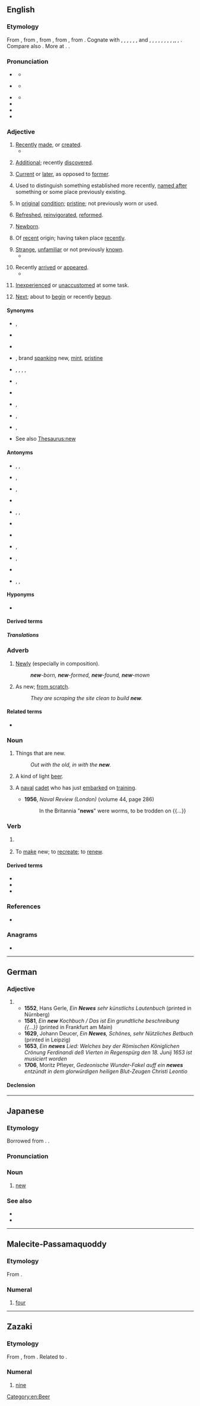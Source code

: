 {{also|New|new-|ñew}}
==English==

===Etymology===
{{root|en|ine-pro|*new- (new)}}
From {{inh|en|enm|newe}}, from {{inh|en|ang|nīewe}}, from {{inh|en|gem-pro|*niwjaz}}, from {{inh|en|ine-pro|*néwyos|t=new}}, from {{m|ine-pro|*néwos}}.
{{rel-top|cognates}}
Cognate with {{cog|sco|new|t=new}}, {{cog|fy|nij|t=new}}, {{cog|nl|nieuw|t=new}}, {{cog|nds|nee|t=new}}, {{cog|de|neu|t=new}}, {{m+|da|-}}, {{m+|no|-}} and {{cog|sv|ny|t=new}}, {{cog|is|nýr|t=new}}, {{cog|fo|nýggjur|t=new}}, {{cog|la|nōvus|t=new}}, {{cog|grc|νέος|t=new}}, {{cog|cy|newydd|t=new}}, {{cog|ru|но́вый|t=new}}, {{cog|hy|նոր|t=new}}, {{cog|fa|نو|t=now}},{{cog|kmr|nû|t=new}}, {{cog|hi|नया|t=new}}, {{cog|txb|ñuwe|t=new}}.
{{rel-bottom}}
Compare also {{cog|ang|nū|t=now}}. More at {{m|en|now}}. {{doublet|en|nuevo|novuss}}.

===Pronunciation===
* {{a|RP}} {{IPA|en|/njuː/}}
** {{audio|en|En-uk-new.ogg|Audio (RP)}}
* {{a|GenAm|Canada}} {{IPA|en|/n(j)u/}}
** {{audio|en|en-us-new.ogg|Audio (GA)}}
* {{a|Aus|NZ}} {{IPA|en|/njʉː/}}
** {{audio|en|en-au-new.ogg|Audio (AUS)}}
* {{audio|en|LL-Q1860 (eng)-Back ache-new.wav|Audio}}
* {{homophones|en|gnu|knew|nu}}
* {{rhymes|en|uː}}

===Adjective===
{{en-adj|er}}<!-- This is a complex, much-used word with many subtle nuances of meaning. IT NEEDS a lot of examples -->

# [[recently|Recently]] [[made]], or [[created]].
#* {{quote-journal|en|date=2013-07-19|author={{w|Timothy Garton Ash}}
|volume=189|issue=6|page=18|magazine={{w|The Guardian Weekly}}
|title=[http://www.theguardian.com/commentisfree/2013/jul/10/geopolitics-transatlantic-trade-deal Where Dr Pangloss meets Machiavelli]
|passage=Hidden behind thickets of acronyms and gorse bushes of detail, a '''new''' great game is under way across the globe. Some call it geoeconomics, but it's geopolitics too. The current power play consists of an extraordinary range of countries simultaneously sitting down to negotiate big free trade and investment agreements.}}
#: {{ux|en|This is a '''new''' scratch on my car!&nbsp;&nbsp; The band just released a '''new''' album.}}
# [[additional|Additional]]; recently [[discover]]ed.
#: {{ux|en|We turned up some '''new''' evidence from the old files.}}
# [[current|Current]] or [[later]], as opposed to [[former]].
#: {{ux|en|My '''new''' car is much better than my previous one, even though it is older.&nbsp;&nbsp; We had been in our '''new''' house for five years by then.}}
# Used to distinguish something established more recently, [[named after]] something or some place previously existing. <!-- shouldn't this be at [[New]]? -->
#: {{ux|en|'''New''' Bond Street is an extension of Bond Street.}}
# In [[original]] [[condition]]; [[pristine]]; not previously worn or used.
#: {{ux|en|Are you going to buy a '''new''' car or a second-hand one?}}
# [[refresh|Refreshed]], [[reinvigorate]]d, [[reform]]ed.
#: {{ux|en|That shirt is dirty. Go and put on a '''new''' one.&nbsp;&nbsp; I feel like a '''new''' person after a good night's sleep.&nbsp;&nbsp; After the accident, I saw the world with '''new''' eyes.}}
# [[newborn|Newborn]].
#: {{ux|en|My sister has a '''new''' baby, and our mother is excited to finally have a grandchild.}}
# Of [[recent]] origin; having taken place [[recently]].
#: {{ux|en|I can't see you for a while; the pain is still too '''new'''.&nbsp;&nbsp; Did you see the '''new''' ''King Lear'' at the theatre?}}
# [[strange|Strange]], [[unfamiliar]] or not previously [[know]]n.
#* {{quote-journal|en|date=2013-07-06|volume=408|issue=8843|page=68|magazine={{w|The Economist}}
|title=[http://www.economist.com/news/finance-and-economics/21580518-terrible-name-interesting-trend-rise-smart-beta The rise of smart beta]
|passage=Investors face a quandary. Cash offers a return of virtually zero in many developed countries; government-bond yields may have risen in recent weeks but they are still unattractive. Equities have suffered two big bear markets since 2000 and are wobbling again. It is hardly surprising that pension funds, insurers and endowments are searching for '''new''' sources of return.}}
#: {{ux|en|The idea was '''new''' to me.&nbsp;&nbsp; I need to meet '''new''' people.}}
# Recently [[arrive]]d or [[appear]]ed.
#* {{quote-book|en|year=1913|author={{w|Joseph C. Lincoln}}
|title=[http://openlibrary.org/works/OL5535161W Mr. Pratt's Patients]|chapter=1
|passage='Twas early June, the '''new''' grass was flourishing everywheres, the posies in the yard—peonies and such—in full bloom, the sun was shining, and the water of the bay was blue, with light green streaks where the shoal showed.}}
#: {{ux|en|Have you met the '''new''' guy in town?&nbsp;&nbsp; He is the '''new''' kid at school.}}
# [[inexperienced|Inexperienced]] or [[unaccustomed]] at some task.
#: {{ux|en|Don't worry that you're '''new''' at this job; you'll get better with time.&nbsp;&nbsp; I'm '''new''' at this business.}}
# {{lb|en|of a period of time}} [[next|Next]]; about to [[begin]] or recently [[begun]].
#: {{ux|en|We expect to grow at 10% annually in the '''new''' decade.}}

====Synonyms====
* {{sense|recently made, created, or appeared}} {{l|en|brand new}}, {{l|en|recent}}
* {{sense|additional, recently discovered}} {{l|en|recent}}
* {{sense|current or later}} {{l|en|current}}
* {{sense|in original condition, pristine}} {{l|en|brand new}}, brand [[spanking]] new, [[mint]], [[pristine]]
* {{sense|refreshed, reinvigorated, reformed}} {{l|en|born-again}}, {{l|en|reformed}}, {{l|en|refreshed}}, {{l|en|reinvigorated}}, {{l|en|revived}}
* {{sense|newborn}} {{l|en|newborn}}, {{l|en|young}}
* {{sense|of recent origin}} {{l|en|fresh}}
* {{sense|strange, unfamiliar}} {{l|en|strange}}, {{l|en|unfamiliar}}
* {{sense|recently arrived or appeared}} {{l|en|novel}}, {{l|en|singular}}
* {{sense|inexperienced, unaccustomed}} {{l|en|brand new}}, {{l|en|green}}
* See also [[Thesaurus:new]]

====Antonyms====
* {{sense|recently made, created, or appeared}} {{l|en|ancient}}, {{l|en|dated}}, {{l|en|old}}
* {{sense|additional, recently discovered}} {{l|en|dated}}, {{l|en|old}}
* {{sense|current or later}} {{l|en|former}}, {{l|en|old}}
* {{sense|distinguishing something established more recently}} {{l|en|old}}
* {{sense|in original condition, pristine}} {{l|en|old}}, {{l|en|used}}, {{l|en|worn}}
* {{sense|refreshed, reinvigorated, reformed}} {{l|en|old}}
* {{sense|young}} {{l|en|old}}
* {{sense|of recent origin}} {{l|en|original}}, {{l|en|previous}}
* {{sense|strange, unfamiliar}} {{l|en|familiar}}, {{l|en|old}}
* {{sense|recently arrived or appeared}} {{l|en|established}}
* {{sense|inexperienced, unaccustomed}} {{l|en|accustomed}}, {{l|en|experienced}}, {{l|en|expert}}

====Hyponyms====
* {{l|en|brand new}}

====Derived terms====
{{col4|en
|all-new
|anew
|new-
|New Addington
|New Age
|New Alresford
|New Amsterdam
|New Australia
|New Barnet
|New Basford
|New Beckenham
|New Bern
|New Bolingbroke
|New Boston
|New Braunfels
|new broom
|New Brighton
|New Britain
|New Brunswick
|New Caledonia
|New Carrollton
|New Castle
|new chum
|New City
|New Clee
|New Cordell
|New Cross
|New Cumnock
|new dawn
|New Delhi
|New Earswick
|New England
|New Forest
|New Galloway
|New Guinea
|New Hampshire
|New Hanover County
|New Haw
|New Holland
|New Iberia
|New Inn
|New Jersey
|New Kent
|New Kent County
|New Lane
|New London
|new-look
|New Madrid
|New Malden
|New Marske
|New Martinsville
|New Mexico
|Newmill
|New Mills
|New Milton
|new moon
|New Orleans
|New Philadelphia
|new potato
|New Rackheath
|New Radnor
|New Roads
|New Rochelle
|New Rockford
|New Romney
|New Ross
|New Southgate
|New South Wales
|New Taipei
|New Testament
|new town
|Newtown
|New Tredegar
|new wave
|New World
|New Year
|New York
|New Zealand
|newbie
<!--| [[newborn]] from Middle English-->
|Newcastle
|newco
<!--| [[newcomer]] from Middle English-->
<!--| [[newfangled]] from Middle English-->
|Newfoundland
|newie
|newish
|newling
|newly
|newlywed
|Newmarket
|newness
|news
|news-
|Newspeak
|newspeak
|renew
|what else is new
|what's new
}}

=====Translations=====
{{see translation subpage|Adjective}}

===Adverb===
{{en-adv}}

# [[newly|Newly]] (especially in composition).
#: '''''new'''-born, '''new'''-formed, '''new'''-found, '''new'''-mown''
# As new; [[from scratch]].
#: ''They are scraping the site clean to build '''new'''.''

====Related terms====
* {{l|en|new-}}

===Noun===
{{en-noun|-|s}}

# Things that are new.
#: ''Out with the old, in with the '''new'''.''
# {{lb|en|Australia}} A kind of light [[beer]].
# {{lb|en|UK|naval|_|slang}} A [[naval]] [[cadet]] who has just [[embark]]ed on [[training]].
#* '''1956''', ''Naval Review (London)'' (volume 44, page 286)
#*: In the Britannia "'''news'''" were worms, to be trodden on {{...}}

===Verb===
{{en-verb}}

# {{lb|en|programming}} {{synonym of|en|new up}}
# {{lb|en|obsolete}} To [[make]] new; to [[recreate]]; to [[renew]].

====Derived terms====
* {{l|en|benew}}
* {{l|en|new up}}
* {{l|en|renew}}

===References===
* {{pedia}}

===Anagrams===
* {{anagrams|en|a=enw|Wen|wen}}

[[Category:en:Beer]]

----

==German==

===Adjective===
{{de-adj|newer|newesten|sup2=newsten}}

# {{obsolete spelling of|de|neu}}
#* '''1552''', Hans Gerle, ''Ein '''Newes''' sehr künstlichs Lautenbuch'' (printed in Nürnberg)
#* '''1581''', ''Ein '''new''' Kochbuch / Das ist Ein grundtliche beschreibung {{...}}'' (printed in Frankfurt am Main)
#* '''1629''', Johann Deucer, ''Ein '''Newes''', Schönes, sehr Nützliches Betbuch'' (printed in Leipzig)
#* '''1653''', ''Ein '''newes''' Lied: Welches bey der Römischen Königlichen Crönung Ferdinandi deß Vierten in Regenspürg den 18. Junij 1653 ist musiciert worden''
#* '''1706''', Moritz Pfleyer, ''Gedeonische Wunder-Fakel auff ein '''newes''' entzündt in dem glorwürdigen heiligen Blut-Zeugen Christi Leontio''

====Declension====
{{de-decl-adj|new|newer|newest|sup2=newst}}

----

==Japanese==

===Etymology===
Borrowed from {{bor|ja|en|new}}. {{doublet|ja|ニュー|tr1=nyū}}.

===Pronunciation===
{{ja-pron|ニュー}}

===Noun===
{{ja-noun|ニュー}}

# [[new]]

===See also===
* {{ja-r|新|しん-}}
* {{ja-r|新|にい-}}

----

==Malecite-Passamaquoddy==

===Etymology===
From {{inh|pqm|alg-pro|*nye·wi||four}}.

===Numeral===
{{head|pqm|numeral}}

# [[four]]

----

==Zazaki==

===Etymology===
From {{inh|zza|ira-pro|*Hnáwa}}, from {{inh|zza|iir-pro|*Hnáwa}}. Related to {{cog|fa|نه|tr=noh}}.

===Numeral===
{{head|zza|numeral}}

# {{cln|zza|cardinal numbers}} [[nine]]